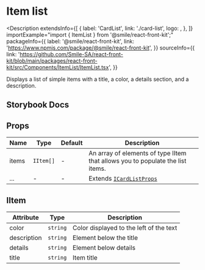 
# Item list

<Description
  extendsInfo={[
    {
      label: 'CardList',
      link: './card-list',
      logo: <GitHubLogo />,
    },
  ]}
  importExample="import { ItemList } from '@smile/react-front-kit';"
  packageInfo={{
    label: '@smile/react-front-kit',
    link: 'https://www.npmjs.com/package/@smile/react-front-kit',
  }}
  sourceInfo={{
    link: 'https://github.com/Smile-SA/react-front-kit/blob/main/packages/react-front-kit/src/Components/ItemList/ItemList.tsx',
  }}
>
  Displays a list of simple items with a title, a color, a details section, and
  a description.
</Description>

## Storybook Docs

<StorybookEmbed storyId="3-custom-components-ItemList--docs" height="820" />

## Props

| Name              | Type      | Default | Description                                                                    |
| ----------------- | --------- | ------- | ------------------------------------------------------------------------------ |
| items <Required/> | `IItem[]` | -       | An array of elements of type IItem that allows you to populate the list items. |
| ...               | -         | -       | Extends [`ICardListProps`](./card-list#props)                                  |

## IItem

| Attribute         | Type     | Description                             |
| ----------------- | -------- | --------------------------------------- |
| color             | `string` | Color displayed to the left of the text |
| description       | `string` | Element below the title                 |
| details           | `string` | Element below details                   |
| title <required/> | `string` | Item title                              |
